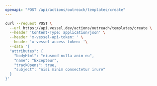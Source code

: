 ```yaml
---
openapi: "POST /api/actions/outreach/templates/create"
---
```


<RequestExample>

```bash Request
curl --request POST \
  --url https://api.vessel.dev/actions/outreach/templates/create \
  --header 'Content-Type: application/json' \
  --header 'x-vessel-api-token: ' \
  --header 'x-vessel-access-token: '\
  --data '{
  "attributes": {
    "bodyHtml": "eiusmod nulla anim eu",
    "name": "Excepteur",
    "trackOpens": true,
    "subject": "nisi minim consectetur irure"
  }
}'
```

</RequestExample>
